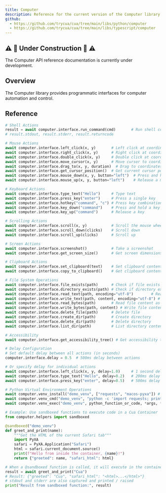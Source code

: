 ```yaml
---
title: Computer
description: Reference for the current version of the Computer library.
github:
  - https://github.com/trycua/cua/tree/main/libs/python/computer
  - https://github.com/trycua/cua/tree/main/libs/typescript/computer
---
```


## ⚠️ 🚧 Under Construction 🚧 ⚠️

The Computer API reference documentation is currently under development.

## Overview

The Computer library provides programmatic interfaces for computer automation and control.

## Reference

```python
# Shell Actions
result = await computer.interface.run_command(cmd)       # Run shell command
# result.stdout, result.stderr, result.returncode

# Mouse Actions
await computer.interface.left_click(x, y)       # Left click at coordinates
await computer.interface.right_click(x, y)      # Right click at coordinates
await computer.interface.double_click(x, y)     # Double click at coordinates
await computer.interface.move_cursor(x, y)      # Move cursor to coordinates
await computer.interface.drag_to(x, y, duration)  # Drag to coordinates
await computer.interface.get_cursor_position()  # Get current cursor position
await computer.interface.mouse_down(x, y, button="left")  # Press and hold a mouse button
await computer.interface.mouse_up(x, y, button="left")    # Release a mouse button

# Keyboard Actions
await computer.interface.type_text("Hello")     # Type text
await computer.interface.press_key("enter")     # Press a single key
await computer.interface.hotkey("command", "c") # Press key combination
await computer.interface.key_down("command")    # Press and hold a key
await computer.interface.key_up("command")      # Release a key

# Scrolling Actions
await computer.interface.scroll(x, y)           # Scroll the mouse wheel
await computer.interface.scroll_down(clicks)    # Scroll down
await computer.interface.scroll_up(clicks)      # Scroll up

# Screen Actions
await computer.interface.screenshot()           # Take a screenshot
await computer.interface.get_screen_size()      # Get screen dimensions

# Clipboard Actions
await computer.interface.set_clipboard(text)    # Set clipboard content
await computer.interface.copy_to_clipboard()    # Get clipboard content

# File System Operations
await computer.interface.file_exists(path)      # Check if file exists
await computer.interface.directory_exists(path) # Check if directory exists
await computer.interface.read_text(path, encoding="utf-8")        # Read file content
await computer.interface.write_text(path, content, encoding="utf-8") # Write file content
await computer.interface.read_bytes(path)       # Read file content as bytes
await computer.interface.write_bytes(path, content) # Write file content as bytes
await computer.interface.delete_file(path)      # Delete file
await computer.interface.create_dir(path)       # Create directory
await computer.interface.delete_dir(path)       # Delete directory
await computer.interface.list_dir(path)         # List directory contents

# Accessibility
await computer.interface.get_accessibility_tree() # Get accessibility tree

# Delay Configuration
# Set default delay between all actions (in seconds)
computer.interface.delay = 0.5  # 500ms delay between actions

# Or specify delay for individual actions
await computer.interface.left_click(x, y, delay=1.0)     # 1 second delay after click
await computer.interface.type_text("Hello", delay=0.2)   # 200ms delay after typing
await computer.interface.press_key("enter", delay=0.5)   # 500ms delay after key press

# Python Virtual Environment Operations
await computer.venv_install("demo_venv", ["requests", "macos-pyxa"]) # Install packages in a virtual environment
await computer.venv_cmd("demo_venv", "python -c 'import requests; print(requests.get(`https://httpbin.org/ip`).json())'") # Run a shell command in a virtual environment
await computer.venv_exec("demo_venv", python_function_or_code, *args, **kwargs) # Run a Python function in a virtual environment and return the result / raise an exception

# Example: Use sandboxed functions to execute code in a Cua Container
from computer.helpers import sandboxed

@sandboxed("demo_venv")
def greet_and_print(name):
    """Get the HTML of the current Safari tab"""
    import PyXA
    safari = PyXA.Application("Safari")
    html = safari.current_document.source()
    print(f"Hello from inside the container, {name}!")
    return {"greeted": name, "safari_html": html}

# When a @sandboxed function is called, it will execute in the container
result = await greet_and_print("Cua")
# Result: {"greeted": "Cua", "safari_html": "<html>...</html>"}
# stdout and stderr are also captured and printed / raised
print("Result from sandboxed function:", result)
```
